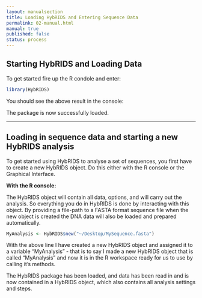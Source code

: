 ```yaml
---
layout: manualsection
title: Loading HybRIDS and Entering Sequence Data
permalink: 02-manual.html
manual: true
published: false
status: process
---
```


Starting HybRIDS and Loading Data
------------------------------------

To get started fire up the R condole and enter:

```r
library(HybRIDS)
```

You should see the above result in the console:

The package is now successfully loaded.

---

Loading in sequence data and starting a new HybRIDS analysis
------------------------------------------------------------

To get started using HybRIDS to analyse a set of sequences, you first have to create a new HybRIDS object. Do this either with the R console or the Graphical Interface.

**With the R console:**
 
The HybRIDS object will contain all data, options, and will carry out the analysis. So everything you do in HybRIDS is done by interacting with this object.
By providing a file-path to a FASTA format sequence file when the new object is created the DNA data will also be loaded and prepared automatically.

```r
MyAnalysis <- HybRIDS$new("~/Desktop/MySequence.fasta")
```
With the above line I have created a new HybRIDS object and assigned it to a variable "MyAnalysis" - that is to say I made a new HybRIDS object that is called "MyAnalysis" and now it is in the R workspace ready for us to use by calling it's methods.

The HybRIDS package has been loaded, and data has been read in and is now contained in a HybRIDS object, which also contains all analysis settings and steps.
